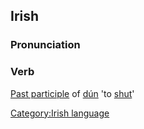 ==Irish==
===Pronunciation===
{{IPA|[ˈduːntə]}}
===Verb===
[[Past participle]] of [[dún]] 'to [[shut]]'

[[Category:Irish language]]